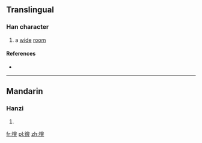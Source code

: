 ==Translingual==

===Han character===
{{Han char|rn=60|rad=彳|as=13|sn=16|four=2826<sub>6</sub>|canj=竹人人一日 (HOOMA)|ids=⿰[[彳]][[會]]}}

# a [[wide]] [[room]]

====References====
* {{Han ref|kx=0371.210|dkj=10255|dj=0699.070|hdz=20846.020|uh=5FBB|ud=24507|bh=ECDE|bd=60638}}

----

==Mandarin==

===Hanzi===
{{cmn-hanzi|pin=[[wèi]] ([[wei4]])|wg=wei<sup>4</sup>}}

# {{defn|lang=cmn|sort=彳13}}

[[fr:徻]]
[[pl:徻]]
[[zh:徻]]